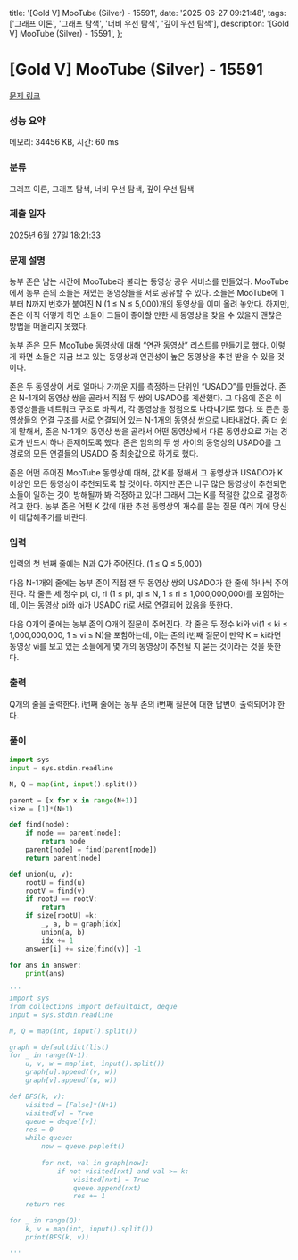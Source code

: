   title: '[Gold V] MooTube (Silver) - 15591',
  date: '2025-06-27 09:21:48',
  tags: ['그래프 이론', '그래프 탐색', '너비 우선 탐색', '깊이 우선 탐색'],
  description: '[Gold V] MooTube (Silver) - 15591',
};

# [Gold V] MooTube (Silver) - 15591 

[문제 링크](https://www.acmicpc.net/problem/15591) 

### 성능 요약

메모리: 34456 KB, 시간: 60 ms

### 분류

그래프 이론, 그래프 탐색, 너비 우선 탐색, 깊이 우선 탐색

### 제출 일자

2025년 6월 27일 18:21:33

### 문제 설명

농부 존은 남는 시간에 MooTube라 불리는 동영상 공유 서비스를 만들었다. MooTube에서 농부 존의 소들은 재밌는 동영상들을 서로 공유할 수 있다. 소들은 MooTube에 1부터 N까지 번호가 붙여진 N (1 ≤ N ≤ 5,000)개의 동영상을 이미 올려 놓았다. 하지만, 존은 아직 어떻게 하면 소들이 그들이 좋아할 만한 새 동영상을 찾을 수 있을지 괜찮은 방법을 떠올리지 못했다.

농부 존은 모든 MooTube 동영상에 대해 “연관 동영상” 리스트를 만들기로 했다. 이렇게 하면 소들은 지금 보고 있는 동영상과 연관성이 높은 동영상을 추천 받을 수 있을 것이다.

존은 두 동영상이 서로 얼마나 가까운 지를 측정하는 단위인 “USADO”를 만들었다. 존은 N-1개의 동영상 쌍을 골라서 직접 두 쌍의 USADO를 계산했다. 그 다음에 존은 이 동영상들을 네트워크 구조로 바꿔서, 각 동영상을 정점으로 나타내기로 했다. 또 존은 동영상들의 연결 구조를 서로 연결되어 있는 N-1개의 동영상 쌍으로 나타내었다. 좀 더 쉽게 말해서, 존은 N-1개의 동영상 쌍을 골라서 어떤 동영상에서 다른 동영상으로 가는 경로가 반드시 하나 존재하도록 했다. 존은 임의의 두 쌍 사이의 동영상의 USADO를 그 경로의 모든 연결들의 USADO 중 최솟값으로 하기로 했다.

존은 어떤 주어진 MooTube 동영상에 대해, 값 K를 정해서 그 동영상과 USADO가 K 이상인 모든 동영상이 추천되도록 할 것이다. 하지만 존은 너무 많은 동영상이 추천되면 소들이 일하는 것이 방해될까 봐 걱정하고 있다! 그래서 그는 K를 적절한 값으로 결정하려고 한다. 농부 존은 어떤 K 값에 대한 추천 동영상의 개수를 묻는 질문 여러 개에 당신이 대답해주기를 바란다.

### 입력 

 입력의 첫 번째 줄에는 N과 Q가 주어진다. (1 ≤ Q ≤ 5,000)

다음 N-1개의 줄에는 농부 존이 직접 잰 두 동영상 쌍의 USADO가 한 줄에 하나씩 주어진다. 각 줄은 세 정수 pi, qi, ri (1 ≤ pi, qi ≤ N, 1 ≤ ri ≤ 1,000,000,000)를 포함하는데, 이는 동영상 pi와 qi가 USADO ri로 서로 연결되어 있음을 뜻한다.

다음 Q개의 줄에는 농부 존의 Q개의 질문이 주어진다. 각 줄은 두 정수 ki와 vi(1 ≤ ki ≤ 1,000,000,000, 1 ≤ vi ≤ N)을 포함하는데, 이는 존의 i번째 질문이 만약 K = ki라면 동영상 vi를 보고 있는 소들에게 몇 개의 동영상이 추천될 지 묻는 것이라는 것을 뜻한다.

### 출력 

 Q개의 줄을 출력한다. i번째 줄에는 농부 존의 i번째 질문에 대한 답변이 출력되어야 한다.

### 풀이
```python
import sys
input = sys.stdin.readline

N, Q = map(int, input().split())

parent = [x for x in range(N+1)]
size = [1]*(N+1)

def find(node):
    if node == parent[node]:
        return node
    parent[node] = find(parent[node])
    return parent[node]

def union(u, v):
    rootU = find(u)
    rootV = find(v)
    if rootU == rootV:
        return
    if size[rootU] =k:
        _, a, b = graph[idx]
        union(a, b)
        idx += 1
    answer[i] += size[find(v)] -1
    
for ans in answer:
    print(ans)   

'''
import sys
from collections import defaultdict, deque
input = sys.stdin.readline

N, Q = map(int, input().split())

graph = defaultdict(list)
for _ in range(N-1):
    u, v, w = map(int, input().split())
    graph[u].append((v, w))
    graph[v].append((u, w))

def BFS(k, v):
    visited = [False]*(N+1)
    visited[v] = True
    queue = deque([v])
    res = 0
    while queue:
        now = queue.popleft()
        
        for nxt, val in graph[now]:
            if not visited[nxt] and val >= k:
                visited[nxt] = True
                queue.append(nxt)
                res += 1
    return res

for _ in range(Q):
    k, v = map(int, input().split())
    print(BFS(k, v))

'''
```